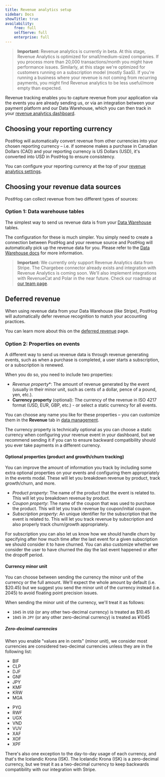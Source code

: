 ```yaml
---
title: Revenue analytics setup
sidebar: Docs
showTitle: true
availability:
    free: full
    selfServe: full
    enterprise: full
---
```


> **Important:** Revenue analytics is currently in beta. At this stage, Revenue Analytics is optimized for small/medium-sized companies. If you process more than 20,000 transactions/month you might have performance issues. Similarly, at this stage we're optimized for customers running on a subscription model (mostly SaaS). If you're running a business where your revenue is not coming from recurring payments, you might find Revenue analytics to be less useful/more empty than expected.

Revenue tracking enables you to capture revenue from your application via the events you are already sending us, or via an integration between your payment platform and our Data Warehouse, which you can then track in your [revenue analytics dashboard](https://app.posthog.com/revenue_analytics).

<ProductScreenshot
    imageLight = "https://res.cloudinary.com/dmukukwp6/image/upload/Screenshot_2025_09_05_at_14_05_35_288e8e0d6c.png" 
    imageDark = "https://res.cloudinary.com/dmukukwp6/image/upload/Screenshot_2025_09_05_at_14_06_29_e4fe61d678.png"
    alt="Revenue analytics dashboard view" 
    classes="rounded"
/>

## Choosing your reporting currency

PostHog will automatically convert revenue from other currencies into your chosen reporting currency – i.e. if someone makes a purchase in Canadian Dollars (CAD) and your reporting currency is US Dollars (USD), it's converted into USD in PostHog to ensure consistency.

You can configure your reporting currency at the top of your [revenue analytics settings](https://app.posthog.com/data-management/revenue).

<ProductScreenshot
    imageLight = "https://res.cloudinary.com/dmukukwp6/image/upload/Screenshot_2025_09_05_at_15_10_24_15de3d52e1.png" 
    imageDark = "https://res.cloudinary.com/dmukukwp6/image/upload/Screenshot_2025_09_05_at_15_10_32_a6e6330e13.png"
    alt="Revenue analytics currency picker" 
    classes="rounded"
/>

## Choosing your revenue data sources

PostHog can collect revenue from two different types of sources:

### Option 1: Data warehouse tables

The simplest way to send us revenue data is from your [Data Warehouse](/data-warehouse) tables.

<ProductScreenshot
    imageLight="https://res.cloudinary.com/dmukukwp6/image/upload/Screenshot_2025_09_05_at_14_18_19_eeec8127a9.png" 
    imageDark="https://res.cloudinary.com/dmukukwp6/image/upload/Screenshot_2025_09_05_at_14_18_30_c7ad45d637.png"
    alt="Data warehouse tables setup"
    classes="rounded"
/>

The configuration for these is much simpler. You simply need to create a connection between PostHog and your revenue source and PostHog will automatically pick up the revenue data for you.
Please refer to the [Data Warehouse docs](/data-warehouse) for more information.

> **Important:** We currently only support Revenue Analytics data from Stripe. The Chargebee connector already exists and integration with Revenue Analytics is coming soon. We'll also implement integrations with RevenueCat and Polar in the near future. Check our roadmap at [our team page](/teams/revenue-analytics).

## Deferred revenue

When using revenue data from your Data Warehouse (like Stripe), PostHog will automatically defer revenue recognition to match your accounting practices.

You can learn more about this on the [deferred revenue](/docs/revenue-analytics/deferred-revenue) page.

### Option 2: Properties on events

A different way to send us revenue data is through revenue generating events, such as when a purchase is completed, a user starts a subscription, or a subscription is renewed.

When you do so, you need to include two properties:

- *Revenue property**: The amount of revenue generated by the event (usually in their minor unit, such as cents of a dollar, pence of a pound, yen, etc.).
- **Currency property** (optional): The currency of the revenue in ISO 4217 format (USD, EUR, GBP, etc.) - or select a static currency for all events.

You can choose any name you like for these properties – you can customize them in the **Revenue** tab in [data management](https://app.posthog.com/data-management/revenue).

<ProductScreenshot
    imageLight="https://res.cloudinary.com/dmukukwp6/image/upload/Screenshot_2025_09_05_at_14_10_38_7b13b4bd4a.png" 
    imageDark="https://res.cloudinary.com/dmukukwp6/image/upload/Screenshot_2025_09_05_at_14_10_55_a3cb5c4204.png"
    alt="Events setup"
    classes="rounded"
/>

The currency property is technically optional as you can choose a static currency when configuring your revenue event in your dashboard, but we recommend sending it if you can to ensure backward compatibility should you ever take payments in a different currency.

#### Optional properties (product and growth/churn tracking)

You can improve the amount of information you track by including some extra optional properties on your events and configuring them appropriately in the events modal.
These will let you breakdown revenue by product, track growth/churn, and more.

- *Product property*: The name of the product that the event is related to. This will let you breakdown revenue by product.
- *Coupon property*: The name of the coupon that was used to purchase the product. This will let you track revenue by coupon/initial coupon.
- *Subscription property*: An unique identifier for the subscription that the event is related to. This will let you track revenue by subscription and also properly track churn/growth appropriately.

For subscription you can also let us know how we should handle churn by specifying after how much time after the last event for a given subscription we should consider it to have churned.
You can also customize whether we consider the user to have churned the day the last event happened or after the dropoff period.

#### Currency minor unit

You can choose between sending the currency the minor unit of the currency or the full amount.
We'll expect the whole amount by default (i.e. $20.45) but we suggest you send the minor unit of the currency instead (i.e. 2045) to avoid floating point precision issues.

When sending the minor unit of the currency, we'll treat it as follows:
- `1045` in `USD` (or any other two-decimal currency) is treated as $10.45
- `1045` in `JPY` (or any other zero-decimal currency) is treated as ¥1045

##### Zero-decimal currencies

When you enable "values are in cents" (minor unit), we consider most currencies are considered two-decimal currencies unless they are in the following list:

<div className="grid grid-cols-2 gap-2">
    <ul>
        <li>BIF</li>
        <li>CLP</li>
        <li>DJF</li>
        <li>GNF</li>
        <li>JPY</li>
        <li>KMF</li>
        <li>KRW</li>
        <li>MGA</li>
    </ul>
    <ul>
        <li>PYG</li>
        <li>RWF</li>
        <li>UGX</li>
        <li>VND</li>
        <li>VUV</li>
        <li>XAF</li>
        <li>XOF</li>
        <li>XPF</li>
    </ul>   
</div>

There's also one exception to the day-to-day usage of each currency, and that's the Icelandic Krona (ISK). The Icelandic Krona (ISK) is a zero-decimal currency, but we treat it as a two-decimal currency to keep backwards compatibility with our integration with Stripe.

